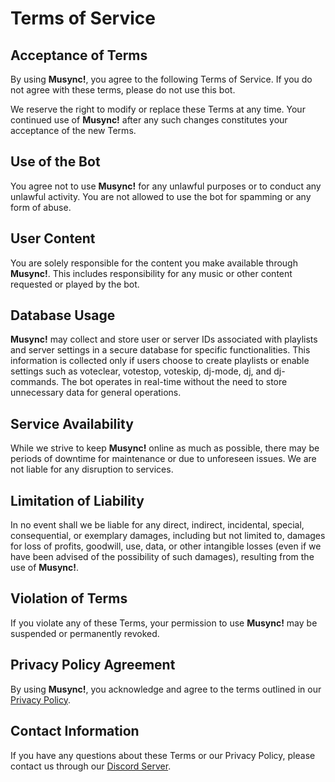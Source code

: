 # Terms of Service

## Acceptance of Terms
By using **Musync!**, you agree to the following Terms of Service. If you do not agree with these terms, please do not use this bot.

We reserve the right to modify or replace these Terms at any time. Your continued use of **Musync!** after any such changes constitutes your acceptance of the new Terms.

## Use of the Bot
You agree not to use **Musync!** for any unlawful purposes or to conduct any unlawful activity. You are not allowed to use the bot for spamming or any form of abuse.

## User Content
You are solely responsible for the content you make available through **Musync!**. This includes responsibility for any music or other content requested or played by the bot.

## Database Usage
**Musync!** may collect and store user or server IDs associated with playlists and server settings in a secure database for specific functionalities. This information is collected only if users choose to create playlists or enable settings such as voteclear, votestop, voteskip, dj-mode, dj, and dj-commands. The bot operates in real-time without the need to store unnecessary data for general operations.

## Service Availability
While we strive to keep **Musync!** online as much as possible, there may be periods of downtime for maintenance or due to unforeseen issues. We are not liable for any disruption to services.

## Limitation of Liability
In no event shall we be liable for any direct, indirect, incidental, special, consequential, or exemplary damages, including but not limited to, damages for loss of profits, goodwill, use, data, or other intangible losses (even if we have been advised of the possibility of such damages), resulting from the use of **Musync!**.

## Violation of Terms
If you violate any of these Terms, your permission to use **Musync!** may be suspended or permanently revoked.

## Privacy Policy Agreement
By using **Musync!**, you acknowledge and agree to the terms outlined in our [Privacy Policy](#link-to-privacy-policy).

## Contact Information
If you have any questions about these Terms or our Privacy Policy, please contact us through our [Discord Server](https://discord.gg/yQxpgFdC6n).
